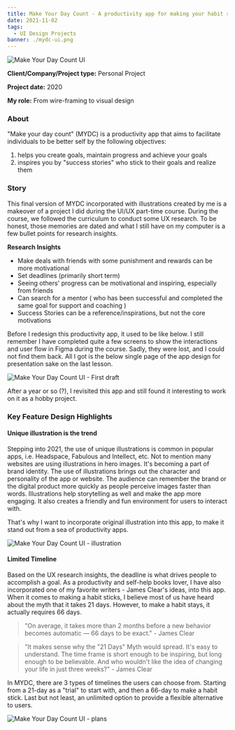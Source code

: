 ```yaml
---
title: Make Your Day Count - A productivity app for making your habit sticks
date: 2021-11-02
tags:
  - UI Design Projects
banner: ./mydc-ui.png
---
```


![Make Your Day Count UI](./mydc-ui.png)


**Client/Company/Project type:** Personal Project

**Project date:** 2020

**My role:** From wire-framing to visual design


### About

"Make your day count" (MYDC) is a productivity app that aims to facilitate individuals to be better self by the following objectives:

1. helps you create goals, maintain progress and achieve your goals
2. inspires you by "success stories" who stick to their goals and realize them

### Story

This final version of MYDC incorporated with illustrations created by me is a makeover of a project I did during the UI/UX part-time course. During the course, we followed the curriculum to conduct some UX research. To be honest, those memories are dated and what I still have on my computer is a few bullet points for research insights.

**Research Insights**

- Make deals with friends with some punishment and rewards can be more motivational
- Set deadlines (primarily short term)
- Seeing others' progress can be motivational and inspiring, especially from friends
- Can search for a mentor ( who has been successful and completed the same goal for support and coaching )
- Success Stories can be a reference/inspirations, but not the core motivations

Before I redesign this productivity app, it used to be like below. I still remember I have completed quite a few screens to show the interactions and user flow in Figma during the course. Sadly, they were lost, and I could not find them back. All I got is the below single page of the app design for presentation sake on the last lesson.

![Make Your Day Count UI - First draft](./mydc-1st-draft.png)

After a year or so (?), I revisited this app and still found it interesting to work on it as a hobby project.


### **Key Feature Design Highlights**


#### Unique illustration is the trend

Stepping into 2021, the use of unique illustrations is common in popular apps, i.e. Headspace, Fabulous and Intellect, etc. Not to mention many websites are using illustrations in hero images. It's becoming a part of brand identity. The use of illustrations brings out the character and personality of the app or website. The audience can remember the brand or the digital product more quickly as people perceive images faster than words. Illustrations help storytelling as well and make the app more engaging. It also creates a friendly and fun environment for users to interact with.

That's why I want to incorporate original illustration into this app, to make it stand out from a sea of productivity apps.

![Make Your Day Count UI - illustration](./mydc-illustration.png)



#### Limited Timeline 


Based on the UX research insights, the deadline is what drives people to accomplish a goal. As a productivity and self-help books lover, I have also incorporated one of my favorite writers - James Clear's ideas, into this app. When it comes to making a habit sticks, I believe most of us have heard about the myth that it takes 21 days. However, to make a habit stays, it actually requires 66 days.

> "On average, it takes more than 2 months before a new behavior becomes automatic — 66 days to be exact."  - James Clear

> "It makes sense why the "21 Days" Myth would spread. It's easy to understand. The time frame is short enough to be inspiring, but long enough to be believable. And who wouldn't like the idea of changing your life in just three weeks?" - James Clear


In MYDC, there are 3 types of timelines the users can choose from. Starting from a 21-day as a "trial" to start with, and then a 66-day to make a habit stick. Last but not least, an unlimited option to provide a flexible alternative to users.

![Make Your Day Count UI - plans](./mydc-plans.png)